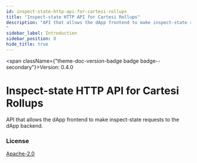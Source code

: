 ```yaml
---
id: inspect-state-http-api-for-cartesi-rollups
title: "Inspect-state HTTP API for Cartesi Rollups"
description: "API that allows the dApp frontend to make inspect-state requests to the dApp backend.
"
sidebar_label: Introduction
sidebar_position: 0
hide_title: true
---
```



<span className={"theme-doc-version-badge badge badge--secondary"}>Version: 0.4.0</span>

# Inspect-state HTTP API for Cartesi Rollups



API that allows the dApp frontend to make inspect-state requests to the dApp backend.


<div style={{"marginBottom":"var(--ifm-paragraph-margin-bottom)"}}><h3 style={{"marginBottom":"0.25rem"}}>License</h3><a href={"https://www.apache.org/licenses/LICENSE-2.0.html"}>Apache-2.0</a></div>
      